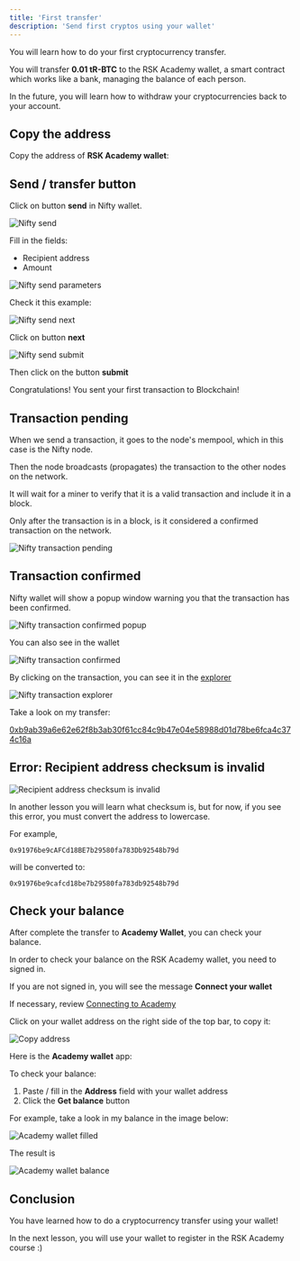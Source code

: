 ```yaml
---
title: 'First transfer'
description: 'Send first cryptos using your wallet'
---
```


You will learn how to do your first cryptocurrency transfer.

You will transfer **0.01 tR-BTC** to the RSK Academy wallet, a smart contract
which works like a bank, managing the balance of each person.

In the future, you will learn how to withdraw your cryptocurrencies back to your account.

## Copy the address

Copy the address of **RSK Academy wallet**:

<WalletAddress />

## Send / transfer button

Click on button **send** in Nifty wallet.

![Nifty send](/img/courses/dev/01/first-transfer/image-01.png)

Fill in the fields:

- Recipient address
- Amount

![Nifty send parameters](/img/courses/dev/01/first-transfer/image-02.png)

Check it this example:

![Nifty send next](/img/courses/dev/01/first-transfer/image-03.png)

Click on button **next**

![Nifty send submit](/img/courses/dev/01/first-transfer/image-05.png)

Then click on the button **submit**

Congratulations! You sent your first transaction to Blockchain!

## Transaction pending

When we send a transaction, it goes to the node's mempool, which in this case is the Nifty node.

Then the node broadcasts (propagates) the transaction to the other nodes on the network.

It will wait for a miner to verify that it is a valid transaction and include it in a block.

Only after the transaction is in a block, is it considered a confirmed transaction on the network.

![Nifty transaction pending](/img/courses/dev/01/first-transfer/image-06.png)

## Transaction confirmed

Nifty wallet will show a popup window warning you that the transaction has been confirmed.

![Nifty transaction confirmed popup](/img/courses/dev/01/first-transfer/image-07.png)

You can also see in the wallet

![Nifty transaction confirmed](/img/courses/dev/01/first-transfer/image-08.png)

By clicking on the transaction, you can see it in the [explorer](https://explorer.testnet.rsk.co/)

![Nifty transaction explorer](/img/courses/dev/01/first-transfer/image-09.png)

Take a look on my transfer:

[0xb9ab39a6e62e62f8b3ab30f61cc84c9b47e04e58988d01d78be6fca4c374c16a](https://explorer.testnet.rsk.co/tx/0xb9ab39a6e62e62f8b3ab30f61cc84c9b47e04e58988d01d78be6fca4c374c16a)

## Error: Recipient address checksum is invalid

![Recipient address checksum is invalid](/img/courses/dev/01/first-transfer/image-04.png)

In another lesson you will learn what checksum is,
but for now, if you see this error,
you must convert the address to lowercase.

For example,

`0x91976be9cAFCd18BE7b29580fa783Db92548b79d`

will be converted to:

`0x91976be9cafcd18be7b29580fa783db92548b79d`

<LowerCase />

## Check your balance

After complete the transfer to **Academy Wallet**,
you can check your balance.

In order to check your balance on the RSK Academy wallet, you need to signed in.

If you are not signed in, you will see the message **Connect your wallet**

If necessary, review
[Connecting to Academy](/courses/dev/01/connecting-to-academy)

Click on your wallet address on the right side of the top bar,
to copy it:

![Copy address](/img/courses/dev/01/first-transfer/image-14.png)

Here is the **Academy wallet** app:

<AcademyWallet />

To check your balance:

1. Paste / fill in the **Address** field with your wallet address
2. Click the **Get balance** button

For example, take a look in my balance in the image below:

![Academy wallet filled](/img/courses/dev/01/first-transfer/image-12.png)

The result is

![Academy wallet balance](/img/courses/dev/01/first-transfer/image-13.png)

## Conclusion

You have learned how to do a cryptocurrency transfer using your wallet!

In the next lesson, you will use your wallet to register in the RSK Academy course :)
